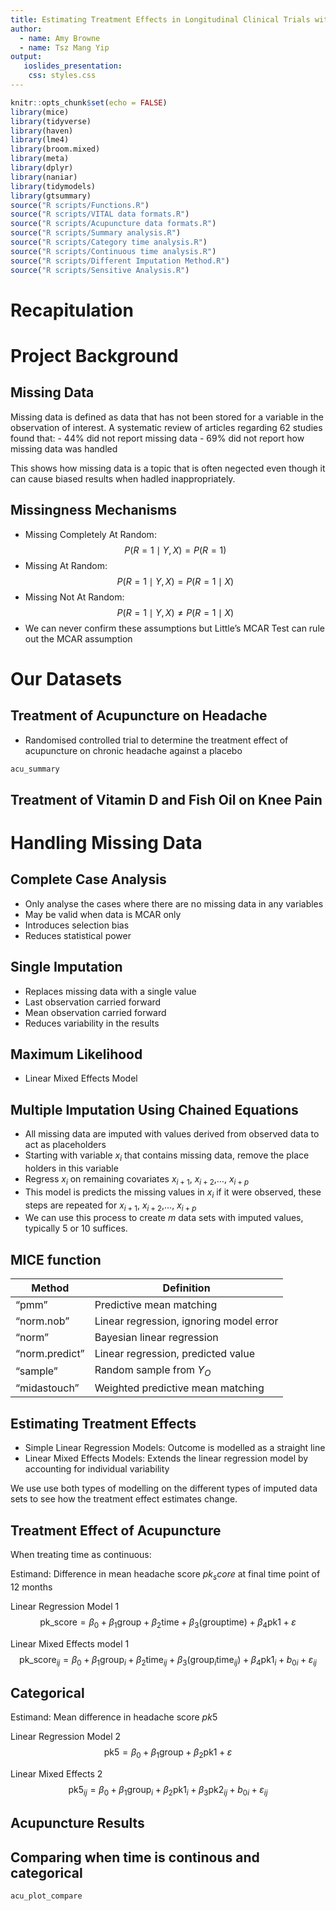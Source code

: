 ```yaml
---
title: Estimating Treatment Effects in Longitudinal Clinical Trials with Missing Data
author:
  - name: Amy Browne
  - name: Tsz Mang Yip
output:
   ioslides_presentation:
    css: styles.css
---
```


```r
knitr::opts_chunk$set(echo = FALSE)
library(mice)
library(tidyverse)
library(haven)
library(lme4)
library(broom.mixed)
library(meta)
library(dplyr)
library(naniar)
library(tidymodels)
library(gtsummary)
source("R scripts/Functions.R")
source("R scripts/VITAL data formats.R")
source("R scripts/Acupuncture data formats.R")
source("R scripts/Summary analysis.R")
source("R scripts/Category time analysis.R")
source("R scripts/Continuous time analysis.R")
source("R scripts/Different Imputation Method.R")
source("R scripts/Sensitive Analysis.R")
```

# Recapitulation

# Project Background 

## Missing Data

Missing data is defined as data that has not been stored for a variable in the observation of interest. A systematic review of articles regarding 62 studies found that:
- 44% did not report missing data 
- 69% did not report how missing data was handled

This shows how missing data is a topic that is often negected even though it can cause biased results when hadled inappropriately. 

## Missingness Mechanisms 

- Missing Completely At Random: $$P(R = 1 \mid Y, X) = P(R = 1)$$
- Missing At Random: $$P(R = 1 \mid Y, X) = P(R = 1 \mid X)$$
- Missing Not At Random: $$P(R = 1 \mid Y, X) \ne P(R = 1 \mid X)$$
- We can never confirm these assumptions but Little's MCAR Test can rule out the MCAR assumption

# Our Datasets 

## Treatment of Acupuncture on Headache 

- Randomised controlled trial to determine the treatment effect of acupuncture on chronic headache against a placebo

```r
acu_summary
```


## Treatment of Vitamin D and Fish Oil on Knee Pain

# Handling Missing Data 

## Complete Case Analysis 

- Only analyse the cases where there are no missing data in any variables  
- May be valid when data is MCAR only
- Introduces selection bias 
- Reduces statistical power 

## Single Imputation

- Replaces missing data with a single value 
- Last observation carried forward
- Mean observation carried forward 
- Reduces variability in the results 

## Maximum Likelihood

- Linear Mixed Effects Model 

## Multiple Imputation Using Chained Equations 

- All missing data are imputed with values derived from observed data to act as placeholders
- Starting with variable $x_i$ that contains missing data, remove the place holders in this variable 
- Regress $x_i$ on remaining covariates $x_{i+1}$, $x_{i+2}$,..., $x_{i+p}$
- This model is predicts the missing values in $x_i$ if it were observed, these steps are repeated for $x_{i+1}$, $x_{i+2}$,..., $x_{i+p}$
- We can use this process to create $m$ data sets with imputed values, typically 5 or 10 suffices. 

## MICE function

| Method         | Definition                              |
|----------------|-----------------------------------------|
| "pmm"          | Predictive mean matching                |
| "norm.nob"     | Linear regression, ignoring model error |
| "norm"         | Bayesian linear regression              |
| "norm.predict" | Linear regression, predicted value      |
| "sample"       | Random sample from $Y_O$                |
| "midastouch"   | Weighted predictive mean matching       |


## Estimating Treatment Effects 

- Simple Linear Regression Models: Outcome is modelled as a straight line 
- Linear Mixed Effects Models: Extends the linear regression model by accounting for individual variability

We use use both types of modelling on the different types of imputed data sets to see how the treatment effect estimates change.   

## Treatment Effect of Acupuncture 

When treating time as continuous:

Estimand: Difference in mean headache score $pk_score$ at final time point of 12 months 

Linear Regression Model 1
$$\text{pk_score} = \beta_0 + \beta_1 \text{group} + \beta_2  \text{time} + \beta_3  (\text{group}  \text{time}) + \beta_4  \text{pk1} + \varepsilon$$

Linear Mixed Effects model 1
$$\text{pk_score}_{ij} = \beta_0 + \beta_1 \text{group}_i + \beta_2  \text{time}_{ij} + \beta_3 (\text{group}_i  \text{time}_{ij}) + \beta_4 \text{pk1}_i + b_{0i} + \varepsilon_{ij}$$

## Categorical

Estimand: Mean difference in headache score $pk5$ 

Linear Regression Model 2
$$\text{pk5} = \beta_0 + \beta_1  \text{group} + \beta_2 \text{pk1} + \varepsilon$$

Linear Mixed Effects 2
$$\text{pk5}_{ij} = \beta_0 + \beta_1  \text{group}_i + \beta_2 \text{pk1}_i + \beta_3  \text{pk2}_{ij} + b_{0i} + \varepsilon_{ij}$$

## Acupuncture Results 

## Comparing when time is continous and categorical

```r
acu_plot_compare
```

